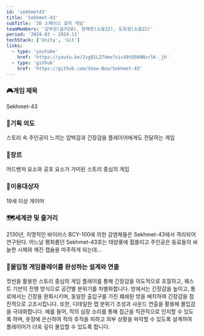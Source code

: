 ```yaml
---
id: 'sekhmet43'
title: 'Sekhmet-43'
subTitle: '3D 스페이스 호러 게임'
teamMembers: '김부성(글커20), 한채연(소융22), 도유정(소융22)'
period: '2024.03 ~ 2024.11'
techStack: ['Unity', 'Git']
links:
  - type: 'youtube'
    href: 'https://youtu.be/2vgQ1L274mo?si=39tO5KNNsrlK-_jh'
  - type: 'github'
    href: 'https://github.com/Show-Boo/Sekhmet-43'
---
```


### 🎮게임 제목
Sekhmet-43

### 📑기획 의도
스토리 속 주인공이 느끼는 압박감과 긴장감을 플레이어에게도 전달하는 게임

### 🧟장르
어드벤처 요소와 공포 요소가 가미된 스토리 중심의 게임

### 👦이용대상자
19세 이상 게이머

### 🗺️세계관 및 줄거리
2130년, 치명적인 바이러스 BCY-100에 의한 감염체들은 Sekhmet-43에서 격리되어 연구된다. 어느날 평화롭던 Sekhmet-43호는 태양풍에 휩쓸리고 주인공은 동료들의 싸늘한 시체와 깨진 캡슐을 마주하게 되는데...

### 🎥몰입형 게임플레이를 완성하는 설계와 연출
컷씬을 활용한 스토리 중심의 게임 플레이를 통해 긴장감을 의도적으로 조절하고, 퀘스트 기반의 진행 방식으로 공간별 분위기를 차별화합니다. 방에서는 긴장감을 높이고, 통로에서는 긴장을 완화시키며, 동일한 출입구를 가진 폐쇄된 방을 배치하여 긴장감을 점진적으로 고조시킵니다. 또한, 디테일한 맵 분위기 조성과 사운드 연출을 활용해 몰입감을 극대화합니다. 예를 들어, 적의 심장 소리를 통해 접근을 직관적으로 인지할 수 있도록 하며, 옷장에 은신하여 적의 추적을 피하고 외부 상황을 파악할 수 있도록 설계하여 플레이어가 더욱 깊이 몰입할 수 있도록 합니다.
